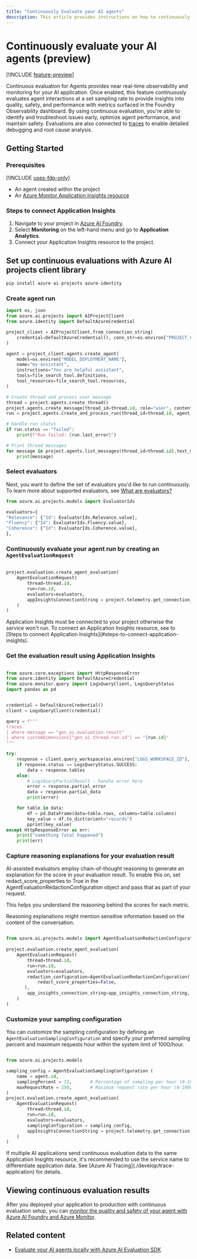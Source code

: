 ```yaml
---
title: "Continuously Evaluate your AI agents"
description: This article provides instructions on how to continuously evaluate AI agents.
---
```


# Continuously evaluate your AI agents (preview)

[!INCLUDE [feature-preview](../includes/feature-preview)]

Continuous evaluation for Agents provides near real-time observability and monitoring for your AI application. Once enabled, this feature continuously evaluates agent interactions at a set sampling rate to provide insights into quality, safety, and performance with metrics surfaced in the Foundry Observability dashboard. By using continuous evaluation, you're able to identify and troubleshoot issues early, optimize agent performance, and maintain safety. Evaluations are also connected to [traces](./develop/trace-application) to enable detailed debugging and root cause analysis.

## Getting Started

### Prerequisites
[!INCLUDE [uses-fdp-only](../includes/uses-fdp-only)] 

- An agent created within the project
- An [Azure Monitor Application Insights resource](/azure/azure-monitor/app/app-insights-overview)

### Steps to connect Application Insights

1. Navigate to your project in [Azure AI Foundry](https://ai.azure.com/?cid=learnDocs).
2. Select **Monitoring** on the left-hand menu and go to **Application Analytics**.
3. Connect your Application Insights resource to the project.

## Set up continuous evaluations with Azure AI projects client library

```python
pip install azure-ai-projects azure-identity
```

### Create agent run

```python
import os, json
from azure.ai.projects import AIProjectClient
from azure.identity import DefaultAzureCredential

project_client = AIProjectClient.from_connection_string(
    credential=DefaultAzureCredential(), conn_str=os.environ["PROJECT_CONNECTION_STRING"]
)

agent = project_client.agents.create_agent(
    model=os.environ["MODEL_DEPLOYMENT_NAME"],
    name="my-assistant",
    instructions="You are helpful assistant",
    tools=file_search_tool.definitions,
    tool_resources=file_search_tool.resources,
)

# Create thread and process user message
thread = project.agents.create_thread()
project.agents.create_message(thread_id=thread.id, role="user", content="Hello, what Contoso products do you know?")
run = project.agents.create_and_process_run(thread_id=thread.id, agent_id=agent.id)

# Handle run status
if run.status == "failed":
    print(f"Run failed: {run.last_error}")

# Print thread messages
for message in project.agents.list_messages(thread_id=thread.id).text_messages:
    print(message)

```

### Select evaluators

Next, you want to define the set of evaluators you'd like to run continuously. To learn more about supported evaluators, see [What are evaluators?](../concepts/observability.md#what-are-evaluators)

```python
from azure.ai.projects.models import EvaluatorIds

evaluators={
"Relevance": {"Id": EvaluatorIds.Relevance.value},
"Fluency": {"Id": EvaluatorIds.Fluency.value},
"Coherence": {"Id": EvaluatorIds.Coherence.value},
},
```

### Continuously evaluate your agent run by creating an `AgentEvaluationRequest`

```python
                      
project.evaluation.create_agent_evaluation(
    AgentEvaluationRequest(  
        thread=thread.id,  
        run=run.id,   
        evaluators=evaluators,
        appInsightsConnectionString = project.telemetry.get_connection_string(),
    )
)

```

<Note>
Application Insights must be connected to your project otherwise the service won't run. To connect an Application Insights resource, see to [Steps to connect Application Insights](#steps-to-connect-application-insights).
</Note>

### Get the evaluation result using Application Insights

```python

from azure.core.exceptions import HttpResponseError
from azure.identity import DefaultAzureCredential
from azure.monitor.query import LogsQueryClient, LogsQueryStatus
import pandas as pd


credential = DefaultAzureCredential()
client = LogsQueryClient(credential)

query = f"""
traces
| where message == "gen_ai.evaluation.result"
| where customDimensions["gen_ai.thread.run.id"] == "{run.id}"
"""

try:
    response = client.query_workspace(os.environ["LOGS_WORKSPACE_ID"], query, timespan=timedelta(days=1))
    if response.status == LogsQueryStatus.SUCCESS:
        data = response.tables
    else:
        # LogsQueryPartialResult - handle error here
        error = response.partial_error
        data = response.partial_data
        print(error)

    for table in data:
        df = pd.DataFrame(data=table.rows, columns=table.columns)
        key_value = df.to_dict(orient="records")
        pprint(key_value)
except HttpResponseError as err:
    print("something fatal happened")
    print(err)

```

### Capture reasoning explanations for your evaluation result

AI-assisted evaluators employ chain-of-thought reasoning to generate an explanation for the score in your evaluation result. To enable this on, set redact_score_properties to True in the AgentEvaluationRedactionConfiguration object and pass that as part of your request.

This helps you understand the reasoning behind the scores for each metric.

<Note>
Reasoning explanations might mention sensitive information based on the content of the conversation.
</Note>

```python

from azure.ai.projects.models import AgentEvaluationRedactionConfiguration
              
project.evaluation.create_agent_evaluation(
    AgentEvaluationRequest(  
        thread=thread.id,  
        run=run.id,   
        evaluators=evaluators,  
        redaction_configuration=AgentEvaluationRedactionConfiguration(
            redact_score_properties=False,
       ),
        app_insights_connection_string=app_insights_connection_string,
    )
)

```

### Customize your sampling configuration

You can customize the sampling configuration by defining an `AgentEvaluationSamplingConfiguration` and specify your preferred sampling percent and maximum requests hour within the system limit of 1000/hour.

```python

from azure.ai.projects.models

sampling_config = AgentEvaluationSamplingConfiguration (  
    name = agent.id,  
    samplingPercent = 15,       # Percentage of sampling per hour (0-100)
    maxRequestRate = 250,       # Maximum request rate per hour (0-1000)
)                                
project.evaluation.create_agent_evaluation(
    AgentEvaluationRequest(  
        thread=thread.id,  
        run=run.id,   
        evaluators=evaluators,  
        samplingConfiguration = sampling_config,  
        appInsightsConnectionString = project.telemetry.get_connection_string(),
    )
)
```

<Note>
If multiple AI applications send continuous evaluation data to the same Application Insights resource, it's recommended to use the service name to differentiate application data. See [Azure AI Tracing](./develop/trace-application) for details.
</Note>

## Viewing continuous evaluation results

After you deployed your application to production with continuous evaluation setup, you can [monitor the quality and safety of your agent with Azure AI Foundry and Azure Monitor](./monitor-applications).

## Related content

- [Evaluate your AI agents locally with Azure AI Evaluation SDK](./develop/agent-evaluate-sdk)
